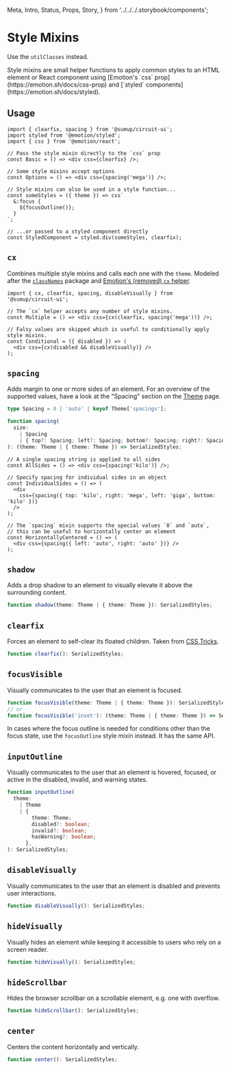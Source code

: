   Meta,
  Intro,
  Status,
  Props,
  Story,
} from '../../../.storybook/components';

<Meta of={Stories} />

# Style Mixins

<Status variant="legacy">Use the `utilClasses` instead.</Status>

<Intro>
  Style mixins are small helper functions to apply common styles to an HTML
  element or React component using [Emotion's `css`
  prop](https://emotion.sh/docs/css-prop) and [`styled`
  components](https://emotion.sh/docs/styled).
</Intro>

## Usage

```tsx
import { clearfix, spacing } from '@sumup/circuit-ui';
import styled from '@emotion/styled';
import { css } from '@emotion/react';

// Pass the style mixin directly to the `css` prop
const Basic = () => <div css={clearfix} />;

// Some style mixins accept options
const Options = () => <div css={spacing('mega')} />;

// Style mixins can also be used in a style function...
const someStyles = ({ theme }) => css`
  &:focus {
    ${focusOutline()};
  }
`;

// ...or passed to a styled component directly
const StyledComponent = styled.div(someStyles, clearfix);
```

## `cx`

Combines multiple style mixins and calls each one with the `theme`. Modeled after the [`classNames`](https://github.com/JedWatson/classnames) package and [Emotion's (removed) `cx` helper](https://5bb1495273f2cf57a2cf39cc--emotion.netlify.app/docs/cx).

```tsx
import { cx, clearfix, spacing, disableVisually } from '@sumup/circuit-ui';

// The `cx` helper accepts any number of style mixins.
const Multiple = () => <div css={cx(clearfix, spacing('mega'))} />;

// Falsy values are skipped which is useful to conditionally apply style mixins.
const Conditional = ({ disabled }) => (
  <div css={cx(disabled && disableVisually)} />
);
```

## `spacing`

Adds margin to one or more sides of an element. For an overview of the supported values, have a look at the "Spacing" section on the [Theme](Features/Theme/Docs) page.

```ts
type Spacing = 0 | 'auto' | keyof Theme['spacings'];

function spacing(
  size:
    | Spacing
    | { top?: Spacing; left?: Spacing; bottom?: Spacing; right?: Spacing },
): (theme: Theme | { theme: Theme }) => SerializedStyles;
```

```tsx
// A single spacing string is applied to all sides
const AllSides = () => <div css={spacing('kilo')} />;

// Specify spacing for individual sides in an object
const IndividualSides = () => (
  <div
    css={spacing({ top: 'kilo', right: 'mega', left: 'giga', bottom: 'kilo' })}
  />
);

// The `spacing` mixin supports the special values `0` and `auto`,
// this can be useful to horizontally center an element
const HorizontallyCentered = () => (
  <div css={spacing({ left: 'auto', right: 'auto' })} />
);
```

<Story of={Stories.Spacing} />

## `shadow`

Adds a drop shadow to an element to visually elevate it above the surrounding content.

```ts
function shadow(theme: Theme | { theme: Theme }): SerializedStyles;
```

<Story of={Stories.Shadow} />

## `clearfix`

Forces an element to self-clear its floated children. Taken from [CSS Tricks](https://css-tricks.com/clearfix-a-lesson-in-web-development-evolution/).

```ts
function clearfix(): SerializedStyles;
```

<Story of={Stories.Clearfix} />

## `focusVisible`

Visually communicates to the user that an element is focused.

```ts
function focusVisible(theme: Theme | { theme: Theme }): SerializedStyles;
// or
function focusVisible('inset'): (theme: Theme | { theme: Theme }) => SerializedStyles;
```

<Story of={Stories.FocusVisible} />

In cases where the focus outline is needed for conditions other than the focus state, use the `focusOutline` style mixin instead. It has the same API.

## `inputOutline`

Visually communicates to the user that an element is hovered, focused, or active in the disabled, invalid, and warning states.

```ts
function inputOutline(
  theme:
    | Theme
    | {
        theme: Theme;
        disabled?: boolean;
        invalid?: boolean;
        hasWarning?: boolean;
      },
): SerializedStyles;
```

<Story of={Stories.InputOutline} />

## `disableVisually`

Visually communicates to the user that an element is disabled and prevents user interactions.

```ts
function disableVisually(): SerializedStyles;
```

<Story of={Stories.DisableVisually} />

## `hideVisually`

Visually hides an element while keeping it accessible to users who rely on a screen reader.

```ts
function hideVisually(): SerializedStyles;
```

<Story of={Stories.HideVisually} />

## `hideScrollbar`

Hides the browser scrollbar on a scrollable element, e.g. one with overflow.

```ts
function hideScrollbar(): SerializedStyles;
```

<Story of={Stories.HideScrollbar} />

## `center`

Centers the content horizontally and vertically.

```ts
function center(): SerializedStyles;
```

<Story of={Stories.Center} />
